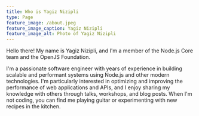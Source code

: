 ```yaml
---
title: Who is Yagiz Nizipli
type: Page
feature_image: /about.jpeg
feature_image_caption: Yagiz Nizipli
feature_image_alt: Photo of Yagiz Nizipli
---
```


Hello there! My name is Yagiz Nizipli, and I'm a member of the Node.js Core team and the OpenJS Foundation.

I'm a passionate software engineer with years of experience in building scalable and performant systems using Node.js and other modern technologies. I'm particularly interested in optimizing and improving the performance of web applications and APIs, and I enjoy sharing my knowledge with others through talks, workshops, and blog posts. When I'm not coding, you can find me playing guitar or experimenting with new recipes in the kitchen.
